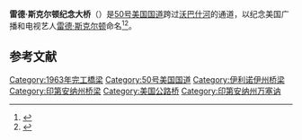 '''雷德·斯克尔顿纪念大桥'''（{{lang-en|Red Skelton Memorial Bridge}}）是[[50号美国国道|50号美国国道]]跨过[[沃巴什河|沃巴什河]]的通道，以纪念美国广播和电视艺人[[雷德·斯克尔顿|雷德·斯克尔顿]]命名<ref>{{Cite news|url=http://news.google.com/newspapers?id=QcsVAAAAIBAJ&sjid=6BAEAAAAIBAJ&pg=5178,2958107&dq=red+skelton+bridge&hl=en|title=Earl Wilson|last=Wilson, Earl|date=September 12, 1963|publisher=The Milwaukee Journal|accessdate=May 19, 2011|archive-date=2015-09-12|archive-url=https://web.archive.org/web/20150912060241/https://news.google.com/newspapers?id=QcsVAAAAIBAJ&sjid=6BAEAAAAIBAJ&pg=5178,2958107&dq=red+skelton+bridge&hl=en|dead-url=no}}</ref><ref>{{Cite web|url=http://www.vincennescvb.org/attractions/18/points-of-interest/290/red-skelton-bridge|title=Red Skelton Bridge|accessdate=March 28, 2014|publisher=Historic Vincennes-Knox County|archive-url=https://web.archive.org/web/20160919151704/http://www.vincennescvb.org/attractions/18/points-of-interest/290/red-skelton-bridge|archive-date=2016-09-19|dead-url=yes}}</ref>。

== 参考文献 ==
{{Reflist}}
[[Category:1963年完工橋梁|Category:1963年完工橋梁]]
[[Category:50号美国国道|Category:50号美国国道]]
[[Category:伊利诺伊州桥梁|Category:伊利诺伊州桥梁]]
[[Category:印第安纳州桥梁|Category:印第安纳州桥梁]]
[[Category:美国公路桥|Category:美国公路桥]]
[[Category:印第安纳州万塞讷|Category:印第安纳州万塞讷]]